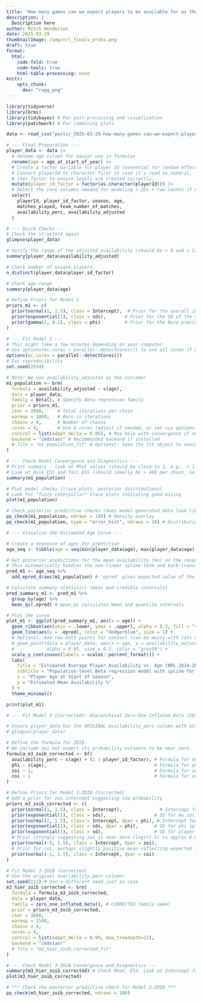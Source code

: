 ```yaml
---
title: "How many games can we expect players to be available for as they age?"
description: |
  Description here
author: Mitch Henderson
date: 2025-03-29
thumbnailImage: /img/nrl_finals_probs.png
draft: true
format: 
  html: 
    code-fold: true
    code-tools: true
    html-table-processing: none
knitr:
    opts_chunk: 
      dev: "ragg_png"
---
```


```r
library(tidyverse)
library(brms)
library(tidybayes) # For post-processing and visualization
library(patchwork) # For combining plots
```

```r
data <- read_csv("posts/_2025-03-29-how-many-games-can-we-expect-players-to-be-available-for-as-they-age/nrl_availability_and_ages_2014-2024.csv")
```

```r
# --- Final Preparation ---
player_data <- data |>
  # Rename age column for easier use in formulas
  rename(age = age_at_start_of_year) |>
  # Create a factor variable for player ID (essential for random effects later)
  # Convert playerId to character first in case it's read as numeric, 
  # then factor to ensure levels are treated correctly.
  mutate(player_id_factor = factor(as.character(playerId))) |>
  # Select the core columns needed for modeling + IDs + raw counts if needed
  select(
    playerId, player_id_factor, season, age, 
    matches_played, team_number_of_matches, 
    availability_perc, availability_adjusted 
  )

# --- Quick Checks ---
# Check the structure again
glimpse(player_data)

# Verify the range of the adjusted availability (should be > 0 and < 1)
summary(player_data$availability_adjusted)

# Check number of unique players
n_distinct(player_data$player_id_factor) 

# Check age range
summary(player_data$age)
```

```r
# Define Priors for Model 1
priors_m1 <- c(
  prior(normal(1, 1.5), class = Intercept),  # Prior for the overall intercept (logit scale)
  prior(exponential(1), class = sds),       # Prior for the SD of the spline coefficients
  prior(gamma(2, 0.1), class = phi)         # Prior for the Beta precision parameter
)

# --- Fit Model 1 ---
# This might take a few minutes depending on your computer
# Use options(mc.cores = parallel::detectCores()) to use all cores if desired
options(mc.cores = parallel::detectCores())
# For reproducibility
set.seed(2534) 

# Note: We use availability_adjusted as the outcome!
m1_population <- brm(
  formula = availability_adjusted ~ s(age),
  data = player_data,
  family = Beta(), # Specify Beta regression family
  prior = priors_m1,
  iter = 2000,     # Total iterations per chain
  warmup = 1000,   # Burn-in iterations
  chains = 4,      # Number of chains
  cores = 4,       # Use 4 cores (adjust if needed, or set via options)
  control = list(adapt_delta = 0.95), # May help with convergence if needed
  backend = "cmdstanr" # Recommended backend if installed
  # file = "m1_population_fit" # Optional: Save the fit object to avoid re-running
)

# --- Check Model Convergence and Diagnostics ---
# Print summary - look at Rhat values (should be close to 1, e.g., < 1.01)
# Look at Bulk_ESS and Tail_ESS (should ideally be > 400 per chain, so > 1600 total)
summary(m1_population)

# Plot model checks (trace plots, posterior distributions)
# Look for "fuzzy caterpillar" trace plots indicating good mixing
plot(m1_population) 

# Check posterior predictive checks (does model-generated data look like real data?)
pp_check(m1_population, ndraws = 100) # Density overlay
pp_check(m1_population, type = "error_hist", ndraws = 10) # Distribution of residuals
```

```r
# --- Visualize the Estimated Age Curve ---

# Create a sequence of ages for prediction
age_seq <- tibble(age = seq(min(player_data$age), max(player_data$age), length.out = 100))

# Get posterior predictions for the mean availability (mu) on the response scale
# This automatically handles the non-linear spline term and back-transforms from logit
pred_m1 <- age_seq %>%
  add_epred_draws(m1_population) # 'epred' gives expected value of the response

# Calculate summary statistics (mean and credible intervals)
pred_summary_m1 <- pred_m1 %>%
  group_by(age) %>%
  mean_qi(.epred) # mean_qi calculates mean and quantile intervals

# Plot the curve
plot_m1 <- ggplot(pred_summary_m1, aes(x = age)) +
  geom_ribbon(aes(ymin = .lower, ymax = .upper), alpha = 0.3, fill = "skyblue") +
  geom_line(aes(y = .epred), color = "dodgerblue", size = 1) +
  # Optional: Add raw data points for context (can be messy with lots of data)
  # geom_point(data = player_data, aes(x = age, y = availability_adjusted), 
  #            alpha = 0.05, size = 0.5, color = "grey50") +
  scale_y_continuous(labels = scales::percent_format()) +
  labs(
    title = "Estimated Average Player Availability vs. Age (NRL 2014-2024)",
    subtitle = "Population-level Beta regression model with spline for age",
    x = "Player Age at Start of Season",
    y = "Estimated Mean Availability %"
  ) +
  theme_minimal()

print(plot_m1)
```

```r
# --- Fit Model 3 (Corrected): Hierarchical Zero-One-Inflated Beta (ZOIB acting as OIB) ---

# Ensure player_data has the ORIGINAL availability_perc column with actual 1s
# glimpse(player_data) 

# Define the formula for ZOIB. 
# We include zoi but expect its probability estimate to be near zero.
formula_m3_zoib_corrected <- bf(
  availability_perc ~ s(age) + (1 | player_id_factor), # Formula for mu (mean for 0 < y < 1)
  phi ~ s(age),                                        # Formula for phi (precision)
  zoi ~ 1,                                             # Formula for zero-inflation probability (will estimate near 0)
  coi ~ 1                                              # Formula for one-inflation probability
)

# Define Priors for Model 3-ZOIB (Corrected)
# Add a prior for zoi intercept suggesting low probability
priors_m3_zoib_corrected <- c(
  prior(normal(1, 1.5), class = Intercept),              # Intercept for mu
  prior(exponential(1), class = sds),                  # SD for mu spline
  prior(normal(2, 1.5), class = Intercept, dpar = phi), # Intercept for phi (log scale)
  prior(exponential(1), class = sds, dpar = phi),      # SD for phi spline
  prior(exponential(1), class = sd),                   # SD for player random intercepts (on mu)
  # Prior strongly suggesting zoi is near zero (logit(-5) is approx 0.007 prob)
  prior(normal(-5, 1.5), class = Intercept, dpar = zoi), 
  # Prior for coi, perhaps slightly positive mean reflecting expected 1s
  prior(normal(-1, 1.5), class = Intercept, dpar = coi)  
)

# Fit Model 3-ZOIB (Corrected)
# Use the original availability_perc column!
set.seed(112) # Use a different seed just in case
m3_hier_zoib_corrected <- brm(
  formula = formula_m3_zoib_corrected,
  data = player_data,
  family = zero_one_inflated_beta(), # CORRECTED family name!
  prior = priors_m3_zoib_corrected,
  iter = 3000,     
  warmup = 1500,   
  chains = 4,      
  cores = 4,       
  control = list(adapt_delta = 0.99, max_treedepth=12), 
  backend = "cmdstanr" 
  # file = "m3_hier_zoib_corrected_fit" 
)

# --- Check Model 3-ZOIB Convergence and Diagnostics ---
summary(m3_hier_zoib_corrected) # Check Rhat, ESS. Look at Intercept for zoi (should be very negative)
plot(m3_hier_zoib_corrected)   

# *** Check the posterior predictive check for Model 3-ZOIB ***
pp_check(m3_hier_zoib_corrected, ndraws = 100)  
```
